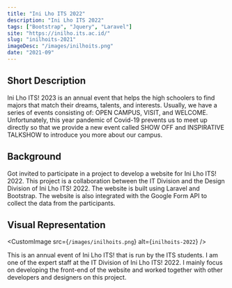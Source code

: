 ```yaml
---
title: "Ini Lho ITS 2022"
description: "Ini Lho ITS 2022"
tags: ["Bootstrap", "Jquery", "Laravel"]
site: "https://inilho.its.ac.id/"
slug: "inilhoits-2021"
imageDesc: "/images/inilhoits.png"
date: "2021-09"
---
```


## Short Description

Ini Lho ITS! 2023 is an annual event that helps the high schoolers to find majors that match their dreams, talents, and interests. Usually, we have a series of events consisting of: OPEN CAMPUS, VISIT, and WELCOME. Unfortunately, this year pandemic of Covid-19 prevents us to meet up directly so that we provide a new event called SHOW OFF and INSPIRATIVE TALKSHOW to introduce you more about our campus.

## Background

Got invited to participate in a project to develop a website for Ini Lho ITS! 2022. This project is a collaboration between the IT Division and the Design Division of Ini Lho ITS! 2022. The website is built using Laravel and Bootstrap. The website is also integrated with the Google Form API to collect the data from the participants. 

## Visual Representation

<CustomImage src={`/images/inilhoits.png`} alt={`inilhoits-2022`} />

This is an annual event of Ini Lho ITS! that is run by the ITS students. I am one of the expert staff at the IT Division of Ini Lho ITS! 2022. I mainly focus on developing the front-end of the website and worked together with other developers and designers on this project.
